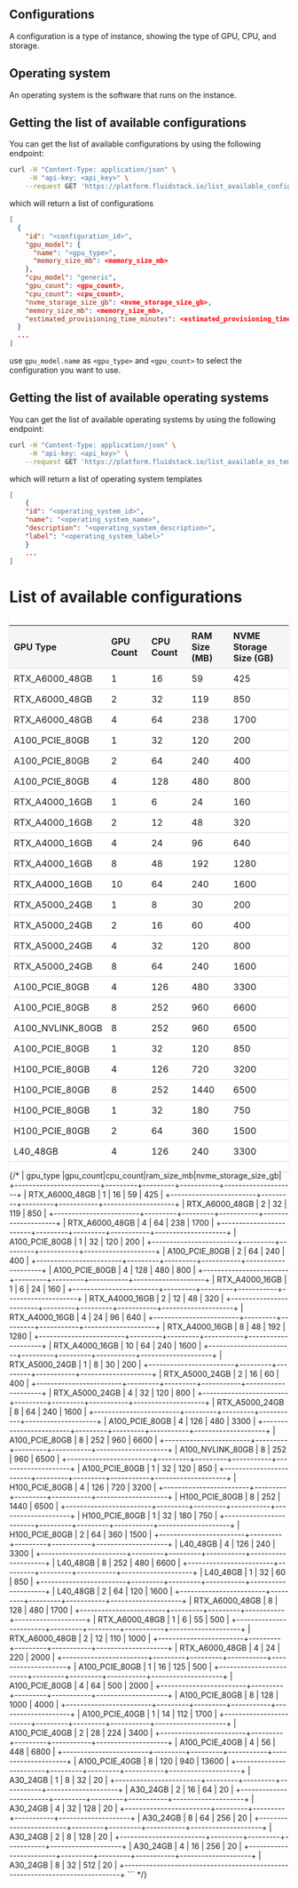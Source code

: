 ## Configurations
A configuration is a type of instance, showing the type of GPU, CPU, and storage.

## Operating system
An operating system is the software that runs on the instance.

## Getting the list of available configurations

You can get the list of available configurations by using the following endpoint:

```bash maxLines=0
curl -H "Content-Type: application/json" \
     -H "api-key: <api_key>" \
    --request GET 'https://platform.fluidstack.io/list_available_configurations'
```
which will return a list of configurations

```json
[
  {
    "id": "<configuration_id>",
    "gpu_model": {
      "name": "<gpu_type>",
      "memory_size_mb": <memory_size_mb>
    },
    "cpu_model": "generic",
    "gpu_count": <gpu_count>,
    "cpu_count": <cpu_count>,
    "nvme_storage_size_gb": <nvme_storage_size_gb>,
    "memory_size_mb": <memory_size_mb>,
    "estimated_provisioning_time_minutes": <estimated_provisioning_time_minutes>
  }
  ...
]
```
use `gpu_model.name` as `<gpu_type>` and `<gpu_count>` to select the configuration you want to use.

## Getting the list of available operating systems

You can get the list of available operating systems by using the following endpoint:

```bash maxLines=0
curl -H "Content-Type: application/json" \
     -H "api-key: <api_key>" \
    --request GET 'https://platform.fluidstack.io/list_available_os_templates'
```
which will return a list of operating system templates

```json
[
    {
    "id": "<operating_system_id>",
    "name": "<operating_system_name>",
    "description": "<operating_system_description>",
    "label": "<operating_system_label>"
    }
    ...
]
```

# List of available configurations




<div style="background-color: white; border-radius: 4px; box-shadow: 0 2px 4px rgba(0, 0, 0, 0.1); overflow: hidden;">
  <table style="width: 100%; border-collapse: collapse;">
    <thead style="background-color: #f5f5f5;">
      <tr>
        <th style="padding: 8px; text-align: left; border-bottom: 1px solid #ddd;">GPU Type</th>
        <th style="padding: 8px; text-align: left; border-bottom: 1px solid #ddd;">GPU Count</th>
        <th style="padding: 8px; text-align: left; border-bottom: 1px solid #ddd;">CPU Count</th>
        <th style="padding: 8px; text-align: left; border-bottom: 1px solid #ddd;">RAM Size (MB)</th>
        <th style="padding: 8px; text-align: left; border-bottom: 1px solid #ddd;">NVME Storage Size (GB)</th>
      </tr>
    </thead>
    <tbody>
      <tr>
        <td style="padding: 8px; border-bottom: 1px solid #ddd;">RTX_A6000_48GB</td>
        <td style="padding: 8px; border-bottom: 1px solid #ddd;">1</td>
        <td style="padding: 8px; border-bottom: 1px solid #ddd;">16</td>
        <td style="padding: 8px; border-bottom: 1px solid #ddd;">59</td>
        <td style="padding: 8px; border-bottom: 1px solid #ddd;">425</td>
      </tr>
      <tr>
        <td style="padding: 8px; border-bottom: 1px solid #ddd;">RTX_A6000_48GB</td>
        <td style="padding: 8px; border-bottom: 1px solid #ddd;">2</td>
        <td style="padding: 8px; border-bottom: 1px solid #ddd;">32</td>
        <td style="padding: 8px; border-bottom: 1px solid #ddd;">119</td>
        <td style="padding: 8px; border-bottom: 1px solid #ddd;">850</td>
      </tr>
      <tr>
        <td style="padding: 8px; border-bottom: 1px solid #ddd;">RTX_A6000_48GB</td>
        <td style="padding: 8px; border-bottom: 1px solid #ddd;">4</td>
        <td style="padding: 8px; border-bottom: 1px solid #ddd;">64</td>
        <td style="padding: 8px; border-bottom: 1px solid #ddd;">238</td>
        <td style="padding: 8px; border-bottom: 1px solid #ddd;">1700</td>
      </tr>
      <tr>
        <td style="padding: 8px; border-bottom: 1px solid #ddd;">A100_PCIE_80GB</td>
        <td style="padding: 8px; border-bottom: 1px solid #ddd;">1</td>
        <td style="padding: 8px; border-bottom: 1px solid #ddd;">32</td>
        <td style="padding: 8px; border-bottom: 1px solid #ddd;">120</td>
        <td style="padding: 8px; border-bottom: 1px solid #ddd;">200</td>
      </tr>
      <tr>
        <td style="padding: 8px; border-bottom: 1px solid #ddd;">A100_PCIE_80GB</td>
        <td style="padding: 8px; border-bottom: 1px solid #ddd;">2</td>
        <td style="padding: 8px; border-bottom: 1px solid #ddd;">64</td>
        <td style="padding: 8px; border-bottom: 1px solid #ddd;">240</td>
        <td style="padding: 8px; border-bottom: 1px solid #ddd;">400</td>
      </tr>
      <tr>
        <td style="padding: 8px; border-bottom: 1px solid #ddd;">A100_PCIE_80GB</td>
        <td style="padding: 8px; border-bottom: 1px solid #ddd;">4</td>
        <td style="padding: 8px; border-bottom: 1px solid #ddd;">128</td>
        <td style="padding: 8px; border-bottom: 1px solid #ddd;">480</td>
        <td style="padding: 8px; border-bottom: 1px solid #ddd;">800</td>
      </tr>
      <tr>
        <td style="padding: 8px; border-bottom: 1px solid #ddd;">RTX_A4000_16GB</td>
        <td style="padding: 8px; border-bottom: 1px solid #ddd;">1</td>
        <td style="padding: 8px; border-bottom: 1px solid #ddd;">6</td>
        <td style="padding: 8px; border-bottom: 1px solid #ddd;">24</td>
        <td style="padding: 8px; border-bottom: 1px solid #ddd;">160</td>
      </tr>
      <tr>
        <td style="padding: 8px; border-bottom: 1px solid #ddd;">RTX_A4000_16GB</td>
        <td style="padding: 8px; border-bottom: 1px solid #ddd;">2</td>
        <td style="padding: 8px; border-bottom: 1px solid #ddd;">12</td>
        <td style="padding: 8px; border-bottom: 1px solid #ddd;">48</td>
        <td style="padding: 8px; border-bottom: 1px solid #ddd;">320</td>
      </tr>
      <tr>
        <td style="padding: 8px; border-bottom: 1px solid #ddd;">RTX_A4000_16GB</td>
        <td style="padding: 8px; border-bottom: 1px solid #ddd;">4</td>
        <td style="padding: 8px; border-bottom: 1px solid #ddd;">24</td>
        <td style="padding: 8px; border-bottom: 1px solid #ddd;">96</td>
        <td style="padding: 8px; border-bottom: 1px solid #ddd;">640</td>
      </tr>
      <tr>
        <td style="padding: 8px; border-bottom: 1px solid #ddd;">RTX_A4000_16GB</td>
        <td style="padding: 8px; border-bottom: 1px solid #ddd;">8</td>
        <td style="padding: 8px; border-bottom: 1px solid #ddd;">48</td>
        <td style="padding: 8px; border-bottom: 1px solid #ddd;">192</td>
        <td style="padding: 8px; border-bottom: 1px solid #ddd;">1280</td>
      </tr>
      <tr>
        <td style="padding: 8px; border-bottom: 1px solid #ddd;">RTX_A4000_16GB</td>
        <td style="padding: 8px; border-bottom: 1px solid #ddd;">10</td>
        <td style="padding: 8px; border-bottom: 1px solid #ddd;">64</td>
        <td style="padding: 8px; border-bottom: 1px solid #ddd;">240</td>
        <td style="padding: 8px; border-bottom: 1px solid #ddd;">1600</td>
      </tr>
      <tr>
        <td style="padding: 8px; border-bottom: 1px solid #ddd;">RTX_A5000_24GB</td>
        <td style="padding: 8px; border-bottom: 1px solid #ddd;">1</td>
        <td style="padding: 8px; border-bottom: 1px solid #ddd;">8</td>
        <td style="padding: 8px; border-bottom: 1px solid #ddd;">30</td>
        <td style="padding: 8px; border-bottom: 1px solid #ddd;">200</td>
      </tr>
      <tr>
        <td style="padding: 8px; border-bottom: 1px solid #ddd;">RTX_A5000_24GB</td>
        <td style="padding: 8px; border-bottom: 1px solid #ddd;">2</td>
        <td style="padding: 8px; border-bottom: 1px solid #ddd;">16</td>
        <td style="padding: 8px; border-bottom: 1px solid #ddd;">60</td>
        <td style="padding: 8px; border-bottom: 1px solid #ddd;">400</td>
      </tr>
      <tr>
        <td style="padding: 8px; border-bottom: 1px solid #ddd;">RTX_A5000_24GB</td>
        <td style="padding: 8px; border-bottom: 1px solid #ddd;">4</td>
        <td style="padding: 8px; border-bottom: 1px solid #ddd;">32</td>
        <td style="padding: 8px; border-bottom: 1px solid #ddd;">120</td>
        <td style="padding: 8px; border-bottom: 1px solid #ddd;">800</td>
      </tr>
      <tr>
        <td style="padding: 8px; border-bottom: 1px solid #ddd;">RTX_A5000_24GB</td>
        <td style="padding: 8px; border-bottom: 1px solid #ddd;">8</td>
        <td style="padding: 8px; border-bottom: 1px solid #ddd;">64</td>
        <td style="padding: 8px; border-bottom: 1px solid #ddd;">240</td>
        <td style="padding: 8px; border-bottom: 1px solid #ddd;">1600</td>
      </tr>
      <tr>
        <td style="padding: 8px; border-bottom: 1px solid #ddd;">A100_PCIE_80GB</td>
        <td style="padding: 8px; border-bottom: 1px solid #ddd;">4</td>
        <td style="padding: 8px; border-bottom: 1px solid #ddd;">126</td>
        <td style="padding: 8px; border-bottom: 1px solid #ddd;">480</td>
        <td style="padding: 8px; border-bottom: 1px solid #ddd;">3300</td>
      </tr>
      <tr>
        <td style="padding: 8px; border-bottom: 1px solid #ddd;">A100_PCIE_80GB</td>
        <td style="padding: 8px; border-bottom: 1px solid #ddd;">8</td>
        <td style="padding: 8px; border-bottom: 1px solid #ddd;">252</td>
        <td style="padding: 8px; border-bottom: 1px solid #ddd;">960</td>
        <td style="padding: 8px; border-bottom: 1px solid #ddd;">6600</td>
      </tr>
      <tr>
        <td style="padding: 8px; border-bottom: 1px solid #ddd;">A100_NVLINK_80GB</td>
        <td style="padding: 8px; border-bottom: 1px solid #ddd;">8</td>
        <td style="padding: 8px; border-bottom: 1px solid #ddd;">252</td>
        <td style="padding: 8px; border-bottom: 1px solid #ddd;">960</td>
        <td style="padding: 8px; border-bottom: 1px solid #ddd;">6500</td>
      </tr>
      <tr>
        <td style="padding: 8px; border-bottom: 1px solid #ddd;">A100_PCIE_80GB</td>
        <td style="padding: 8px; border-bottom: 1px solid #ddd;">1</td>
        <td style="padding: 8px; border-bottom: 1px solid #ddd;">32</td>
        <td style="padding: 8px; border-bottom: 1px solid #ddd;">120</td>
        <td style="padding: 8px; border-bottom: 1px solid #ddd;">850</td>
      </tr>
      <tr>
        <td style="padding: 8px; border-bottom: 1px solid #ddd;">H100_PCIE_80GB</td>
        <td style="padding: 8px; border-bottom: 1px solid #ddd;">4</td>
        <td style="padding: 8px; border-bottom: 1px solid #ddd;">126</td>
        <td style="padding: 8px; border-bottom: 1px solid #ddd;">720</td>
        <td style="padding: 8px; border-bottom: 1px solid #ddd;">3200</td>
      </tr>
      <tr>
        <td style="padding: 8px; border-bottom: 1px solid #ddd;">H100_PCIE_80GB</td>
        <td style="padding: 8px; border-bottom: 1px solid #ddd;">8</td>
        <td style="padding: 8px; border-bottom: 1px solid #ddd;">252</td>
        <td style="padding: 8px; border-bottom: 1px solid #ddd;">1440</td>
        <td style="padding: 8px; border-bottom: 1px solid #ddd;">6500</td>
      </tr>
      <tr>
        <td style="padding: 8px; border-bottom: 1px solid #ddd;">H100_PCIE_80GB</td>
        <td style="padding: 8px; border-bottom: 1px solid #ddd;">1</td>
        <td style="padding: 8px; border-bottom: 1px solid #ddd;">32</td>
        <td style="padding: 8px; border-bottom: 1px solid #ddd;">180</td>
        <td style="padding: 8px; border-bottom: 1px solid #ddd;">750</td>
      </tr>
      <tr>
        <td style="padding: 8px; border-bottom: 1px solid #ddd;">H100_PCIE_80GB</td>
        <td style="padding: 8px; border-bottom: 1px solid #ddd;">2</td>
        <td style="padding: 8px; border-bottom: 1px solid #ddd;">64</td>
        <td style="padding: 8px; border-bottom: 1px solid #ddd;">360</td>
        <td style="padding: 8px; border-bottom: 1px solid #ddd;">1500</td>
      </tr>
      <tr>
        <td style="padding: 8px; border-bottom: 1px solid #ddd;">L40_48GB</td>
        <td style="padding: 8px; border-bottom: 1px solid #ddd;">4</td>
        <td style="padding: 8px; border-bottom: 1px solid #ddd;">126</td>
        <td style="padding: 8px; border-bottom: 1px solid #ddd;">240</td>
        <td style="padding: 8px; border-bottom: 1px solid #ddd;">3300</td>
      </tr>
    </tbody>
  </table>
</div>
{/*
|      gpu_type          |gpu_count|cpu_count|ram_size_mb|nvme_storage_size_gb|
+------------------------+---------+---------+-----------+--------------------+
|     RTX_A6000_48GB     |    1    |    16   |     59    |         425        |
+------------------------+---------+---------+-----------+--------------------+
|     RTX_A6000_48GB     |    2    |    32   |    119    |         850        |
+------------------------+---------+---------+-----------+--------------------+
|     RTX_A6000_48GB     |    4    |    64   |    238    |        1700        |
+------------------------+---------+---------+-----------+--------------------+
|     A100_PCIE_80GB     |    1    |    32   |    120    |         200        |
+------------------------+---------+---------+-----------+--------------------+
|     A100_PCIE_80GB     |    2    |    64   |    240    |         400        |
+------------------------+---------+---------+-----------+--------------------+
|     A100_PCIE_80GB     |    4    |   128   |    480    |         800        |
+------------------------+---------+---------+-----------+--------------------+
|     RTX_A4000_16GB     |    1    |    6    |     24    |         160        |
+------------------------+---------+---------+-----------+--------------------+
|     RTX_A4000_16GB     |    2    |    12   |     48    |         320        |
+------------------------+---------+---------+-----------+--------------------+
|     RTX_A4000_16GB     |    4    |    24   |     96    |         640        |
+------------------------+---------+---------+-----------+--------------------+
|     RTX_A4000_16GB     |    8    |    48   |    192    |        1280        |
+------------------------+---------+---------+-----------+--------------------+
|     RTX_A4000_16GB     |    10   |    64   |    240    |        1600        |
+------------------------+---------+---------+-----------+--------------------+
|     RTX_A5000_24GB     |    1    |    8    |     30    |         200        |
+------------------------+---------+---------+-----------+--------------------+
|     RTX_A5000_24GB     |    2    |    16   |     60    |         400        |
+------------------------+---------+---------+-----------+--------------------+
|     RTX_A5000_24GB     |    4    |    32   |    120    |         800        |
+------------------------+---------+---------+-----------+--------------------+
|     RTX_A5000_24GB     |    8    |    64   |    240    |        1600        |
+------------------------+---------+---------+-----------+--------------------+
|     A100_PCIE_80GB     |    4    |   126   |    480    |        3300        |
+------------------------+---------+---------+-----------+--------------------+
|     A100_PCIE_80GB     |    8    |   252   |    960    |        6600        |
+------------------------+---------+---------+-----------+--------------------+
|    A100_NVLINK_80GB    |    8    |   252   |    960    |        6500        |
+------------------------+---------+---------+-----------+--------------------+
|     A100_PCIE_80GB     |    1    |    32   |    120    |         850        |
+------------------------+---------+---------+-----------+--------------------+
|     H100_PCIE_80GB     |    4    |   126   |    720    |        3200        |
+------------------------+---------+---------+-----------+--------------------+
|     H100_PCIE_80GB     |    8    |   252   |    1440   |        6500        |
+------------------------+---------+---------+-----------+--------------------+
|     H100_PCIE_80GB     |    1    |    32   |    180    |         750        |
+------------------------+---------+---------+-----------+--------------------+
|     H100_PCIE_80GB     |    2    |    64   |    360    |        1500        |
+------------------------+---------+---------+-----------+--------------------+
|        L40_48GB        |    4    |   126   |    240    |        3300        |
+------------------------+---------+---------+-----------+--------------------+
|        L40_48GB        |    8    |   252   |    480    |        6600        |
+------------------------+---------+---------+-----------+--------------------+
|        L40_48GB        |    1    |    32   |     60    |         850        |
+------------------------+---------+---------+-----------+--------------------+
|        L40_48GB        |    2    |    64   |    120    |        1600        |
+------------------------+---------+---------+-----------+--------------------+
|     RTX_A6000_48GB     |    8    |   128   |    480    |        1700        |
+------------------------+---------+---------+-----------+--------------------+
|     RTX_A6000_48GB     |    1    |    6    |     55    |         500        |
+------------------------+---------+---------+-----------+--------------------+
|     RTX_A6000_48GB     |    2    |    12   |    110    |        1000        |
+------------------------+---------+---------+-----------+--------------------+
|     RTX_A6000_48GB     |    4    |    24   |    220    |        2000        |
+------------------------+---------+---------+-----------+--------------------+
|     A100_PCIE_80GB     |    1    |    16   |    125    |         500        |
+------------------------+---------+---------+-----------+--------------------+
|     A100_PCIE_80GB     |    4    |    64   |    500    |        2000        |
+------------------------+---------+---------+-----------+--------------------+
|     A100_PCIE_80GB     |    8    |   128   |    1000   |        4000        |
+------------------------+---------+---------+-----------+--------------------+
|     A100_PCIE_40GB     |    1    |    14   |    112    |        1700        |
+------------------------+---------+---------+-----------+--------------------+
|     A100_PCIE_40GB     |    2    |    28   |    224    |        3400        |
+------------------------+---------+---------+-----------+--------------------+
|     A100_PCIE_40GB     |    4    |    56   |    448    |        6800        |
+------------------------+---------+---------+-----------+--------------------+
|     A100_PCIE_40GB     |    8    |   120   |    940    |        13600       |
+------------------------+---------+---------+-----------+--------------------+
|        A30_24GB        |    1    |    8    |   32      |         20         |
+------------------------+---------+---------+-----------+--------------------+
|        A30_24GB        |    2    |    16   |   64      |         20         |
+------------------------+---------+---------+-----------+--------------------+
|        A30_24GB        |    4    |    32   |   128     |         20         |
+------------------------+---------+---------+-----------+--------------------+
|        A30_24GB        |    8    |    64   |   256     |         20         |
+------------------------+---------+---------+-----------+--------------------+
|        A30_24GB        |    2    |    8    |   128     |         20         |
+------------------------+---------+---------+-----------+--------------------+
|        A30_24GB        |    4    |    16   |   256     |         20         |
+------------------------+---------+---------+-----------+--------------------+
|        A30_24GB        |    8    |    32   |   512     |         20         |
+-----------------------------------------------------------------------------+
```
*/}